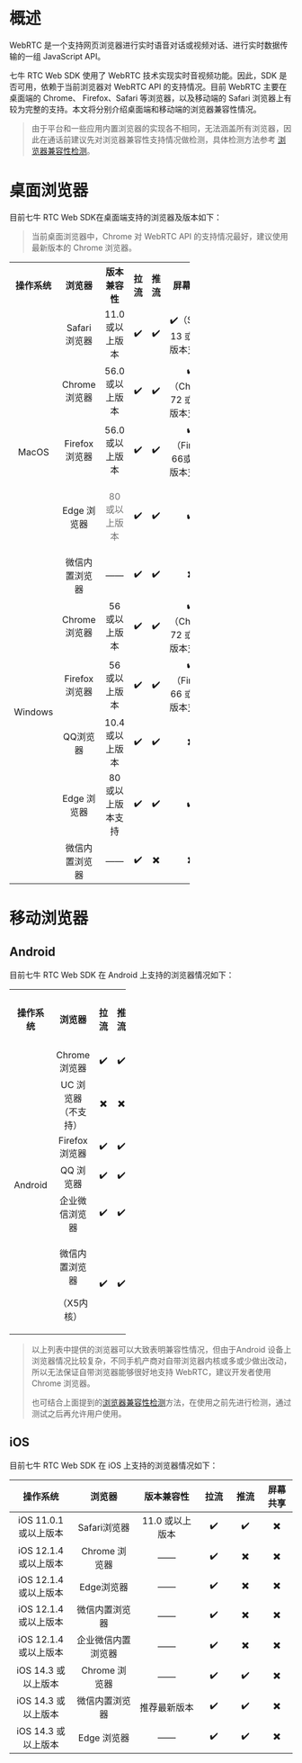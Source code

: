 <link rel="stylesheet" type="text/css" href="https://docs.qnsdk.com/styles/doc-v4-api.css" />
<div class="rtc-doc rtc-doc-ast" id="rtc-doc">
    <div>

# 概述
<p>WebRTC 是一个支持网页浏览器进行实时语音对话或视频对话、进行实时数据传输的一组 JavaScript API。</p>
<p>七牛 RTC Web SDK 使用了 WebRTC 技术实现实时音视频功能。因此，SDK 是否可用，依赖于当前浏览器对 WebRTC API 的支持情况。目前 WebRTC 主要在桌面端的 Chrome、 Firefox️、Safari 等浏览器，以及移动端的 Safari 浏览器上有较为完整的支持。本文将分别介绍桌面端和移动端的浏览器兼容性情况。</p>
<blockquote>
<p>由于平台和一些应用内置浏览器的实现各不相同，无法涵盖所有浏览器，因此在通话前建议先对浏览器兼容性支持情况做检测，具体检测方法参考 <a href="/rtc/10232/check-system-requirements">浏览器兼容性检测</a>。</p>
</blockquote>
<style>
  .qn-web-sdk-doc-table td {
    text-align: center;
  }
</style>

# 桌面浏览器
<p>目前七牛 RTC Web SDK在桌面端支持的浏览器及版本如下：</p>
<blockquote>
<p>当前桌面浏览器中，Chrome 对 WebRTC API 的支持情况最好，建议使用最新版本的 Chrome 浏览器。</p>
</blockquote>
<table class="qn-web-sdk-doc-table" style="width: 63.75%;">
  <colgroup>
    <col style="width: 17.6576%;"></col>
    <col style="width: 20.4704%;"></col>
    <col style="width: 21.4062%;"></col>
    <col style="width: 9.29761%;"></col>
    <col style="width: 12.1958%;"></col>
    <col style="width: 19.0293%;"></col>
  </colgroup>
  <tbody>
    <tr>
      <th class="confluenceTh">操作系统</th>
      <th class="confluenceTh">浏览器</th>
      <th class="confluenceTh">版本兼容性</th>
      <th class="confluenceTh">拉流</th>
      <th class="confluenceTh">推流</th>
      <th colSpan="1" class="confluenceTh">屏幕共享</th>
    </tr>
    <tr>
      <td rowSpan="5" class="confluenceTd">MacOS</td>
      <td class="confluenceTd">Safari 浏览器</td>
      <td class="confluenceTd">11.0 或以上版本</td>
      <td class="confluenceTd">✔️</td>
      <td class="confluenceTd">✔️</td>
      <td colSpan="1" class="confluenceTd">✔️（Safari 13 或以上版本支持）</td>
    </tr>
    <tr>
      <td class="confluenceTd">Chrome 浏览器</td>
      <td class="confluenceTd">56.0 或以上版本</td>
      <td class="confluenceTd">✔️</td>
      <td class="confluenceTd">✔️</td>
      <td colSpan="1" class="confluenceTd">
        ✔️（Chrome 72 或以上版本支持）
      </td>
    </tr>
    <tr>
      <td class="confluenceTd">Firefox 浏览器</td>
      <td class="confluenceTd">56.0 或以上版本</td>
      <td class="confluenceTd">✔️</td>
      <td class="confluenceTd">✔️</td>
      <td colSpan="1" class="confluenceTd">✔️（Firefox 66或以上版本支持）</td>
    </tr>
    <tr>
      <td class="confluenceTd">Edge 浏览器</td>
      <td class="confluenceTd">
        <p><span style="color: rgb(113,113,113);">80 或以上版本</span></p>
      </td>
      <td class="confluenceTd">✔️</td>
      <td class="confluenceTd">✔️</td>
      <td colSpan="1" class="confluenceTd">✔️</td>
    </tr>
    <tr>
      <td class="confluenceTd">微信内置浏览器</td>
      <td class="confluenceTd">——</td>
      <td class="confluenceTd">✔️</td>
      <td class="confluenceTd">✔️</td>
      <td colSpan="1" class="confluenceTd">✖️</td>
    </tr>
    <tr>
      <td rowSpan="5" class="confluenceTd"><br></br>Windows<br></br><br></br><br></br><br></br></td>
      <td class="confluenceTd">Chrome 浏览器</td>
      <td class="confluenceTd">56 或以上版本</td>
      <td class="confluenceTd">✔️</td>
      <td class="confluenceTd">✔️</td>
      <td colSpan="1" class="confluenceTd">✔️（Chrome 72 或以上版本支持）</td>
    </tr>
    <tr>
      <td colSpan="1" class="confluenceTd">Firefox 浏览器</td>
      <td colSpan="1" class="confluenceTd">56 或以上版本</td>
      <td colSpan="1" class="confluenceTd">✔️</td>
      <td colSpan="1" class="confluenceTd">✔️</td>
      <td colSpan="1" class="confluenceTd">✔️（Firefox 66 或以上版本支持）</td>
    </tr>
    <tr>
      <td colSpan="1" class="confluenceTd">QQ浏览器</td>
      <td colSpan="1" class="confluenceTd">10.4 或以上版本</td>
      <td colSpan="1" class="confluenceTd">✔️</td>
      <td colSpan="1" class="confluenceTd">✔️</td>
      <td colSpan="1" class="confluenceTd">✖️</td>
    </tr>
    <tr>
      <td colSpan="1" class="confluenceTd">Edge 浏览器</td>
      <td colSpan="1" class="confluenceTd">80或以上版本支持</td>
      <td colSpan="1" class="confluenceTd">✔️</td>
      <td colSpan="1" class="confluenceTd">✔️</td>
      <td colSpan="1" class="confluenceTd">✔️</td>
    </tr>
    <tr>
      <td colSpan="1" class="confluenceTd">微信内置浏览器</td>
      <td colSpan="1" class="confluenceTd">——</td>
      <td colSpan="1" class="confluenceTd">✔️</td>
      <td colSpan="1" class="confluenceTd">✖️</td>
      <td colSpan="1" class="confluenceTd">✖️</td>
    </tr>
  </tbody>
</table>

# 移动浏览器
<h2 id="android"><a href="#android" ariaHidden="true" tabIndex="-1"><span class="icon,icon-link"></span></a>Android</h2>
<p>目前七牛 RTC Web SDK 在 Android 上支持的浏览器情况如下：</p>
<table class="qn-web-sdk-doc-table" style="width: 41.1413%;">
  <colgroup>
    <col style="width: 10%;"></col>
    <col style="width: 31.7274%;"></col>
    <col style="width: 10.7312%;"></col>
    <col style="width: 10.6744%;"></col>
    <col style="width: 11.5877%;"></col>
  </colgroup>
  <tbody>
    <tr>
      <th class="confluenceTh">操作系统</th>
      <th class="confluenceTh">浏览器</th>
      <th class="confluenceTh">拉流</th>
      <th class="confluenceTh">推流</th>
      <th class="confluenceTh">屏幕共享</th>
    </tr>
    <tr>
      <td rowSpan="6" class="confluenceTd"><br></br><br></br>Android<br></br><br></br><br></br></td>
      <td class="confluenceTd">Chrome浏览器</td>
      <td class="confluenceTd">✔️</td>
      <td class="confluenceTd">✔️</td>
      <td class="confluenceTd">✖️</td>
    </tr>
    <tr>
      <td class="confluenceTd">UC 浏览器（不支持）</td>
      <td class="confluenceTd">✖️</td>
      <td class="confluenceTd">✖️</td>
      <td class="confluenceTd">✖️</td>
    </tr>
    <tr>
      <td class="confluenceTd">Firefox 浏览器</td>
      <td class="confluenceTd">✔️</td>
      <td class="confluenceTd">✔️</td>
      <td class="confluenceTd">✖️</td>
    </tr>
    <tr>
      <td class="confluenceTd">QQ 浏览器</td>
      <td class="confluenceTd">✔️</td>
      <td class="confluenceTd">✔️</td>
      <td class="confluenceTd">✖️</td>
    </tr>
    <tr>
      <td colSpan="1" class="confluenceTd">企业微信浏览器</td>
      <td colSpan="1" class="confluenceTd">✔️</td>
      <td colSpan="1" class="confluenceTd">✔️</td>
      <td colSpan="1" class="confluenceTd">✖️</td>
    </tr>
    <tr>
      <td class="confluenceTd">
        <p>微信内置浏览器</p>
        <p>（X5内核）</p>
      </td>
      <td class="confluenceTd">✔️</td>
      <td class="confluenceTd">✔️</td>
      <td class="confluenceTd">✖️</td>
    </tr>
  </tbody>
</table>
<blockquote>
<p>以上列表中提供的浏览器可以大致表明兼容性情况，但由于Android 设备上浏览器情况比较复杂，不同手机产商对自带浏览器内核或多或少做出改动，所以无法保证自带浏览器能够很好地支持 WebRTC，建议开发者使用 Chrome 浏览器。</p>
<p>也可结合上面提到的<a href="/rtc/10232/check-system-requirements">浏览器兼容性检测</a>方法，在使用之前先进行检测，通过测试之后再允许用户使用。</p>
</blockquote>
<h2 id="ios"><a href="#ios" ariaHidden="true" tabIndex="-1"><span class="icon,icon-link"></span></a>iOS</h2>
<p>目前七牛 RTC Web SDK 在 iOS 上支持的浏览器情况如下：</p>
<table class="qn-web-sdk-doc-table" role="grid">
  <colgroup>
    <col style="width: 20%;"></col>
    <col style="width: 20%;"></col>
    <col style="width: 20%;"></col>
    <col style="width: 10%;"></col>
    <col style="width: 10%;"></col>
    <col style="width: 10%;"></col>
  </colgroup>
  <thead class="tableFloatingHeaderOriginal" style="position: static; margin-top: 0p✖️; left: 349p✖️; z-inde✖️: 3; width: 299p✖️; top: 152p✖️;">
    <tr role="row" class="tablesorter-headerRow">
      <th class="confluenceTh,tablesorter-header,sortableHeader,tablesorter-headerUnSorted" dataColumn="0" tabinde✖️="0" scope="col" role="columnheader" ariaDisabled="false" unselectable="on" ariaSort="none" ariaLabel="操作系统: No sort applied, activate to apply an ascending sort" style="user-select: none; min-width: 8p✖️; ma✖️-width: none;">
        <div class="tablesorter-header-inner">操作系统</div>
      </th>
      <th class="confluenceTh,tablesorter-header,sortableHeader,tablesorter-headerUnSorted" dataColumn="1" tabinde✖️="0" scope="col" role="columnheader" ariaDisabled="false" unselectable="on" ariaSort="none" ariaLabel="浏览器: No sort applied, activate to apply an ascending sort" style="user-select: none; min-width: 8p✖️; ma✖️-width: none;">
        <div class="tablesorter-header-inner">浏览器</div>
      </th>
      <th class="confluenceTh,tablesorter-header,sortableHeader,tablesorter-headerUnSorted" dataColumn="2" tabinde✖️="0" scope="col" role="columnheader" ariaDisabled="false" unselectable="on" ariaSort="none" ariaLabel="版本兼容性: No sort applied, activate to apply an ascending sort" style="user-select: none; min-width: 8p✖️; ma✖️-width: none;">
        <div class="tablesorter-header-inner">版本兼容性</div>
      </th>
      <th class="confluenceTh,tablesorter-header,sortableHeader,tablesorter-headerUnSorted" dataColumn="3" tabinde✖️="0" scope="col" role="columnheader" ariaDisabled="false" unselectable="on" ariaSort="none" ariaLabel="拉流: No sort applied, activate to apply an ascending sort" style="user-select: none; min-width: 8p✖️; ma✖️-width: none;">
        <div class="tablesorter-header-inner">拉流</div>
      </th>
      <th class="confluenceTh,tablesorter-header,sortableHeader,tablesorter-headerUnSorted" dataColumn="4" tabinde✖️="0" scope="col" role="columnheader" ariaDisabled="false" unselectable="on" ariaSort="none" ariaLabel="推流: No sort applied, activate to apply an ascending sort" style="user-select: none; min-width: 8p✖️; ma✖️-width: none;">
        <div class="tablesorter-header-inner">推流</div>
      </th>
      <th class="confluenceTh,tablesorter-header,sortableHeader,tablesorter-headerUnSorted" dataColumn="5" tabinde✖️="0" scope="col" role="columnheader" ariaDisabled="false" unselectable="on" ariaSort="none" ariaLabel="屏幕共享: No sort applied, activate to apply an ascending sort" style="user-select: none; min-width: 8p✖️; ma✖️-width: none;">
        <div class="tablesorter-header-inner">屏幕共享</div>
      </th>
    </tr>
  </thead>
  <thead class="tableFloatingHeader" style="display: none;">
    <tr role="row" class="tablesorter-headerRow">
      <th class="confluenceTh,tablesorter-header,sortableHeader,tablesorter-headerUnSorted" dataColumn="0" tabinde✖️="0" scope="col" role="columnheader" ariaDisabled="false" unselectable="on" ariaSort="none" ariaLabel="操作系统: No sort applied, activate to apply an ascending sort" style="user-select: none;">
        <div class="tablesorter-header-inner">操作系统</div>
      </th>
      <th class="confluenceTh,tablesorter-header,sortableHeader,tablesorter-headerUnSorted" dataColumn="1" tabinde✖️="0" scope="col" role="columnheader" ariaDisabled="false" unselectable="on" ariaSort="none" ariaLabel="浏览器: No sort applied, activate to apply an ascending sort" style="user-select: none;">
        <div class="tablesorter-header-inner">浏览器</div>
      </th>
      <th class="confluenceTh,tablesorter-header,sortableHeader,tablesorter-headerUnSorted" dataColumn="2" tabinde✖️="0" scope="col" role="columnheader" ariaDisabled="false" unselectable="on" ariaSort="none" ariaLabel="版本兼容性: No sort applied, activate to apply an ascending sort" style="user-select: none;">
        <div class="tablesorter-header-inner">版本兼容性</div>
      </th>
      <th class="confluenceTh,tablesorter-header,sortableHeader,tablesorter-headerUnSorted" dataColumn="3" tabinde✖️="0" scope="col" role="columnheader" ariaDisabled="false" unselectable="on" ariaSort="none" ariaLabel="拉流: No sort applied, activate to apply an ascending sort" style="user-select: none;">
        <div class="tablesorter-header-inner">拉流</div>
      </th>
      <th class="confluenceTh,tablesorter-header,sortableHeader,tablesorter-headerUnSorted" dataColumn="4" tabinde✖️="0" scope="col" role="columnheader" ariaDisabled="false" unselectable="on" ariaSort="none" ariaLabel="推流: No sort applied, activate to apply an ascending sort" style="user-select: none;">
        <div class="tablesorter-header-inner">推流</div>
      </th>
      <th class="confluenceTh,tablesorter-header,sortableHeader,tablesorter-headerUnSorted" dataColumn="5" tabinde✖️="0" scope="col" role="columnheader" ariaDisabled="false" unselectable="on" ariaSort="none" ariaLabel="屏幕共享: No sort applied, activate to apply an ascending sort" style="user-select: none;">
        <div class="tablesorter-header-inner">屏幕共享</div>
      </th>
    </tr>
  </thead>
  <tbody ariaLive="polite" ariaRelevant="all">
    <tr role="row">
      <td class="confluenceTd">iOS 11.0.1 或以上版本</td>
      <td class="confluenceTd">Safari浏览器</td>
      <td class="confluenceTd">11.0 或以上版本</td>
      <td class="confluenceTd">✔️</td>
      <td class="confluenceTd">✔️</td>
      <td class="confluenceTd">✖️</td>
    </tr>
    <tr role="row">
      <td class="confluenceTd">iOS 12.1.4 或以上版本</td>
      <td class="confluenceTd">Chrome 浏览器</td>
      <td class="confluenceTd">——</td>
      <td class="confluenceTd">✔️</td>
      <td class="confluenceTd">✖️</td>
      <td class="confluenceTd">✖️</td>
    </tr>
    <tr role="row">
      <td colSpan="1" class="confluenceTd">iOS 12.1.4 或以上版本</td>
      <td colSpan="1" class="confluenceTd">Edge浏览器</td>
      <td colSpan="1" class="confluenceTd">——</td>
      <td colSpan="1" class="confluenceTd">✔️</td>
      <td colSpan="1" class="confluenceTd">✖️</td>
      <td colSpan="1" class="confluenceTd">✖️</td>
    </tr>
    <tr role="row">
      <td colSpan="1" class="confluenceTd">iOS 12.1.4 或以上版本</td>
      <td colSpan="1" class="confluenceTd">微信内置浏览器</td>
      <td colSpan="1" class="confluenceTd">——</td>
      <td colSpan="1" class="confluenceTd">✔️</td>
      <td colSpan="1" class="confluenceTd">✖️</td>
      <td colSpan="1" class="confluenceTd">✖️</td>
    </tr>
    <tr role="row">
      <td class="confluenceTd">iOS 12.1.4 或以上版本</td>
      <td class="confluenceTd">企业微信内置浏览器</td>
      <td class="confluenceTd">——</td>
      <td class="confluenceTd">✔️</td>
      <td class="confluenceTd">✖️</td>
      <td class="confluenceTd">✖️</td>
    </tr>
    <tr role="row">
      <td colSpan="1" class="confluenceTd">iOS 14.3 或以上版本</td>
      <td colSpan="1" class="confluenceTd">Chrome 浏览器</td>
      <td colSpan="1" class="confluenceTd">——</td>
      <td colSpan="1" class="confluenceTd">✔️</td>
      <td colSpan="1" class="confluenceTd">✔️</td>
      <td colSpan="1" class="confluenceTd">✖️</td>
    </tr>
    <tr role="row">
      <td colSpan="1" class="confluenceTd">iOS 14.3 或以上版本</td>
      <td colSpan="1" class="confluenceTd">微信内置浏览器</td>
      <td colSpan="1" class="confluenceTd">推荐最新版本</td>
      <td colSpan="1" class="confluenceTd">✔️</td>
      <td colSpan="1" class="confluenceTd">✔️</td>
      <td colSpan="1" class="confluenceTd">✖️</td>
    </tr>
    <tr role="row">
      <td class="confluenceTd">iOS 14.3 或以上版本</td>
      <td class="confluenceTd">Edge 浏览器</td>
      <td class="confluenceTd">——</td>
      <td class="confluenceTd">✔️</td>
      <td class="confluenceTd">✔️</td>
      <td class="confluenceTd">✖️</td>
    </tr>
  </tbody>
</table></div></div>